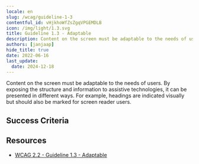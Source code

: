 ```yaml
---
locale: en
slug: /wcag/guideline-1-3
contentful_id: vHjkhoWfZsZgqVPGEMDLB
icon: /img/light/1.3.svg
title: Guideline 1.3 - Adaptable
description: Content on the screen must be adaptable to the needs of users. By exposing the structure and information to assistive technologies, it can be presented in different ways. For example, headings are indicated visually but should also be marked for screen reader users.
authors: [janjaap]
hide_title: true
date: 2022-06-16
last_update:
  date: 2024-12-18
---
```


<Hero
  title="Adaptable"
  image="/img/light/1.3.svg"
  alt="WCAG 1.3 icon"
  prefix="Guideline 1.3"
/>

Content on the screen must be adaptable to the needs of users. By exposing the structure and information to assistive technologies, it can be presented in different ways. For example, headings are indicated visually but should also be marked for screen reader users.

## Success Criteria

<LinkList title="Success Criteria" isHighlighted={true}>
  <LinkListItem
    url="/en/guidelines/wcag/success-criterion-1-3-1"
    title="Success Criterion 1.3.1 - Info and Relationships"
    label="Info and Relationships"
    description="Ensure that the information and relationships on the screen are not only conveyed visually."
    image="/img/light/1.3.1.svg"
    alt="WCAG 1.3.1 icon"
  />
  <LinkListItem
    url="/en/guidelines/wcag/success-criterion-1-3-2"
    title="Success Criterion 1.3.2 - Meaningful Sequence"
    label="Meaningful Sequence"
    description="Ensure that the order which assistive technologies follow reflect the meaning of the content."
    image="/img/light/1.3.2.svg"
    alt="WCAG 1.3.2 icon"
  />
  <LinkListItem
    url="/en/guidelines/wcag/success-criterion-1-3-3"
    title="Success Criterion 1.3.3 - Sensory Characteristics"
    label="Sensory Characteristics"
    description="Ensure instructions can be understood by everyone. Instructions that only use shape, size, location, orientation or sound are not understandable for everyone."
    image="/img/light/1.3.3.svg"
    alt="WCAG 1.3.3 icon"
  />
  <LinkListItem
    url="/en/guidelines/wcag/success-criterion-1-3-4"
    title="Success Criterion 1.3.4 - Orientation"
    label="Orientation"
    description="Ensure that the screen content rotates with the device display."
    image="/img/light/1.3.4.svg"
    alt="WCAG 1.3.4 icon"
  />
  <LinkListItem
    url="/en/guidelines/wcag/success-criterion-1-3-5"
    title="Success Criterion 1.3.5 - Identify Input Purpose"
    label="Identify Input Purpose"
    description="Ensure it is clear what information is expected from users inside input fields."
    image="/img/light/1.3.5.svg"
    alt="WCAG 1.3.5 icon"
  />
  <LinkListItem
    url="/en/guidelines/wcag/success-criterion-1-3-6"
    title="Success Criterion 1.3.6 - Identify Purpose"
    label="Identify Purpose"
    description="In content implemented using markup languages, the purpose of User Interface Components, icons, and regions can be programmatically determined."
    image="/img/light/1.3.6.svg"
    alt="WCAG 1.3.6 icon"
  />
</LinkList>

## Resources

- [WCAG 2.2 - Guideline 1.3 - Adaptable](https://www.w3.org/TR/WCAG22/#adaptable)
